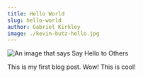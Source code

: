 ```yaml
---
title: Hello World
slug: hello-world
author: Gabriel Kirkley
image: ./kevin-butz-hello.jpg
---
```


![An image that says Say Hello to Others](./kevin-butz-hello.jpg)

This is my first blog post. Wow! This is cool!
